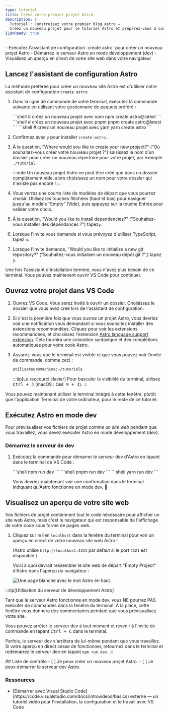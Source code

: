 ```yaml
---
type: tutorial
title: Créez votre premier projet Astro
description: |-
  Tutoriel : Construisez votre premier blog Astro —
  Créez un nouveau projet pour le tutoriel Astro et préparez-vous à coder
i18nReady: true
---
```




<PreCheck>
  - Exécutez l'assistant de configuration `create astro` pour créer un nouveau projet Astro
  - Démarrez le serveur Astro en mode développement (dev)
  - Visualisez un aperçu en direct de votre site web dans votre navigateur
</PreCheck>

## Lancez l'assistant de configuration Astro

La méthode préférée pour créer un nouveau site Astro est d'utiliser notre assistant de configuration `create astro`.

1. Dans la ligne de commande de votre terminal, exécutez la commande suivante en utilisant votre gestionnaire de paquets préféré :

    <PackageManagerTabs>
      <Fragment slot="npm">
      ```shell
      # créez un nouveau projet avec npm
      npm create astro@latest
      ```
      </Fragment>
      <Fragment slot="pnpm">
      ```shell
      # créez un nouveau projet avec pnpm
      pnpm create astro@latest
      ```
      </Fragment>
      <Fragment slot="yarn">
      ```shell
      # créez un nouveau projet avec yarn
      yarn create astro
      ```
      </Fragment>
    </PackageManagerTabs>

2. Confirmez avec `y` pour installer `create-astro`.
3. À la question, "Where would you like to create your new project?" ("Où souhaitez-vous créer votre nouveau projet ?") saisissez le nom d'un dossier pour créer un nouveau répertoire pour votre projet, par exemple `./tutorial`.

    :::note
    Un nouveau projet Astro ne peut être créé que dans un dossier complètement vide, alors choisissez un nom pour votre dossier qui n'existe pas encore !
    :::

4. Vous verrez une courte liste de modèles de départ que vous pourrez choisir. Utilisez les touches fléchées (haut et bas) pour naviguer jusqu'au modèle “Empty” (Vide), puis appuyez sur la touche Entrée pour valider votre choix.

5. À la question, "Would you like to install dependencies?" ("Souhaitez-vous installer des dépendances ?") tapez`y`.

6. Lorsque l'invite vous demande si vous prévoyez d'utiliser TypeScript, tapez `n`.

7. Lorsque l'invite demande, "Would you like to initialize a new git repository?" ("Souhaitez-vous initialiser un nouveau dépôt git ?",) tapez `y`.

Une fois l'assistant d'installation terminé, vous n'avez plus besoin de ce terminal. Vous pouvez maintenant ouvrir VS Code pour continuer.

## Ouvrez votre projet dans VS Code

1. Ouvrez VS Code. Vous serez invité à ouvrir un dossier. Choisissez le dossier que vous avez créé lors de l'assistant de configuration.

2. Si c'est la première fois que vous ouvrez un projet Astro, vous devriez voir une notification vous demandant si vous souhaitez installer des extensions recommandées. Cliquez pour voir les extensions recommandées, et choisissez l'extension [Astro language support extension](https://marketplace.visualstudio.com/items?itemName=astro-build.astro-vscode). Cela fournira une coloration syntaxique et des complétions automatiques pour votre code Astro.

3. Assurez-vous que le terminal est visible et que vous pouvez voir l'invite de commande, comme ceci :

    ```sh
    utilisateur@machine:~/tutorial$
    ```

    :::tip[Le raccourci clavier]
    Pour basculer la visibilité du terminal, utilisez <kbd>Ctrl + J</kbd> (macOS : <kbd>Cmd ⌘ + J</kbd>).
    :::

Vous pouvez maintenant utiliser le terminal intégré à cette fenêtre, plutôt que l'application Terminal de votre ordinateur, pour le reste de ce tutoriel.



## Exécutez Astro en mode dev

Pour prévisualiser vos fichiers de projet _comme un site web_ pendant que vous travaillez, vous devez exécuter Astro en mode développement (dev).

### Démarrez le serveur de dev

1. Exécutez la commande pour démarrer le serveur dev d'Astro en tapant dans le terminal de VS Code :

    <PackageManagerTabs>
      <Fragment slot="npm">
      ```shell
      npm run dev
      ```
      </Fragment>
      <Fragment slot="pnpm">
      ```shell
      pnpm run dev
      ```
      </Fragment>
      <Fragment slot="yarn">
      ```shell
      yarn run dev
      ```
      </Fragment>
    </PackageManagerTabs>

    Vous devriez maintenant voir une confirmation dans le terminal indiquant qu'Astro fonctionne en mode dev. 🚀

## Visualisez un aperçu de votre site web

Vos fichiers de projet contiennent tout le code nécessaire pour afficher un site web Astro, mais c'est le navigateur qui est responsable de l'affichage de votre code sous forme de pages web.

1. Cliquez sur le lien `localhost` dans la fenêtre du terminal pour voir un aperçu en direct de votre nouveau site web Astro !

    (Astro utilise `http://localhost:4321` par défaut si le port `4321` est disponible.)

    Voici à quoi devrait ressembler le site web de départ "Empty Project" d'Astro dans l'aperçu du navigateur :

    ![Une page blanche avec le mot Astro en haut.](/tutorial/minimal.png)

:::tip[Utilisation du serveur de développement Astro]

Tant que le serveur Astro fonctionne en mode dev, vous NE pourrez PAS exécuter de commandes dans la fenêtre du terminal. À la place, cette fenêtre vous donnera des commentaires pendant que vous prévisualisez votre site.

Vous pouvez arrêter le serveur dev à tout moment et revenir à l'invite de commande en tapant <kbd>Ctrl + C</kbd> dans le terminal.

Parfois, le serveur dev s'arrêtera de lui-même pendant que vous travaillez. Si votre aperçu en direct cesse de fonctionner, retournez dans le terminal et redémarrez le serveur dev en tapant `npm run dev`.
:::

<Box icon="check-list">
## Liste de contrôle

<Checklist>
- [ ] Je peux créer un nouveau projet Astro.
- [ ] Je peux démarrer le serveur dev Astro.
</Checklist>
</Box>

### Ressources

- <p>[Démarrer avec Visual Studio Code](https://code.visualstudio.com/docs/introvideos/basics) <Badge>externe</Badge> — un tutoriel vidéo pour l'installation, la configuration et le travail avec VS Code</p>
